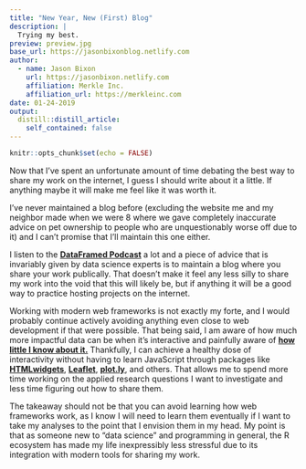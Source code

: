 ```yaml
---
title: "New Year, New (First) Blog"
description: |
  Trying my best.
preview: preview.jpg
base_url: https://jasonbixonblog.netlify.com
author:
  - name: Jason Bixon
    url: https://jasonbixon.netlify.com
    affiliation: Merkle Inc.
    affiliation_url: https://merkleinc.com
date: 01-24-2019
output:
  distill::distill_article:
    self_contained: false
---
```


```r
knitr::opts_chunk$set(echo = FALSE)
```

Now that I've spent an unfortunate amount of time debating the best way to share my work on the internet, I guess I should write about it a little. If anything maybe it will make me feel like it was worth it. 

I've never maintained a blog before (excluding the website me and my neighbor made when we were 8 where we gave completely inaccurate advice on pet ownership to people who are unquestionably worse off due to it) and I can't promise that I'll maintain this one either. 

I listen to the [**DataFramed Podcast**](https://www.datacamp.com/community/podcast) a lot and a piece of advice that is invariably given by data science experts is to maintain a blog where you share your work publically. That doesn't make it feel any less silly to share my work into the void that this will likely be, but if anything it will be a good way to practice hosting projects on the internet. 

Working with modern web frameworks is not exactly my forte, and I would probably continue actively avoiding anything even close to web development if that were possible. That being said, I am aware of how much more impactful data can be when it's interactive and painfully aware of [**how little I know about it.**](http://d3js.org) Thankfully, I can achieve a healthy dose of interactivity without having to learn JavaScript through packages like [**HTMLwidgets**](http://www.htmlwidgets.org/), [**Leaflet**](https://rstudio.github.io/leaflet/), [**plot.ly**](https://plot.ly/r/), and others. That allows me to spend more time working on the applied research questions I want to investigate and less time figuring out how to share them. 

The takeaway should not be that you can avoid learning how web frameworks work, as I know I will need to learn them eventually if I want to take my analyses to the point that I envision them in my head. My point is that as someone new to "data science" and programming in general, the R ecosystem has made my life inexpressibly less stressful due to its integration with modern tools for sharing my work.